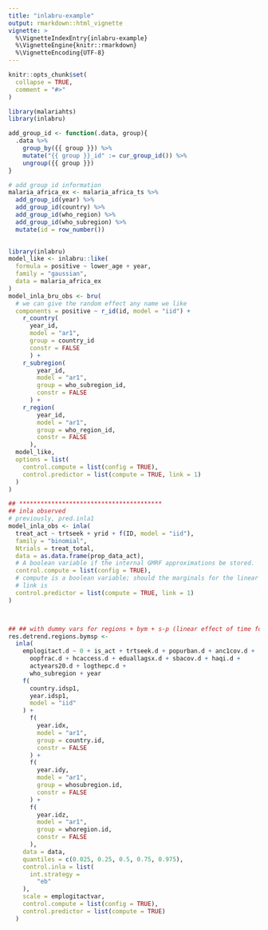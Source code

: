 ```yaml
---
title: "inlabru-example"
output: rmarkdown::html_vignette
vignette: >
  %\VignetteIndexEntry{inlabru-example}
  %\VignetteEngine{knitr::rmarkdown}
  %\VignetteEncoding{UTF-8}
---
```


```r
knitr::opts_chunk$set(
  collapse = TRUE,
  comment = "#>"
)
```

```r
library(malariahts)
library(inlabru)
```

```r
add_group_id <- function(.data, group){
  .data %>% 
    group_by({{ group }}) %>% 
    mutate("{{ group }}_id" := cur_group_id()) %>% 
    ungroup({{ group }})
}
```


```r
# add group id information
malaria_africa_ex <- malaria_africa_ts %>% 
  add_group_id(year) %>% 
  add_group_id(country) %>% 
  add_group_id(who_region) %>% 
  add_group_id(who_subregion) %>% 
  mutate(id = row_number())
  
```

```r
library(inlabru)
model_like <- inlabru::like(
  formula = positive ~ lower_age + year,
  family = "gaussian",
  data = malaria_africa_ex
)
model_inla_bru_obs <- bru(
  # we can give the random effect any name we like
  components = positive ~ r_id(id, model = "iid") + 
    r_country(
      year_id,
      model = "ar1",
      group = country_id
      constr = FALSE
      ) +
    r_subregion(
        year_id,
        model = "ar1",
        group = who_subregion_id,
        constr = FALSE
      ) +
    r_region(
        year_id,
        model = "ar1",
        group = who_region_id,
        constr = FALSE
      ),
  model_like,
  options = list(
    control.compute = list(config = TRUE),
    control.predictor = list(compute = TRUE, link = 1)
  )
)
```



```r
## ****************************************
## inla observed
# previously, pred.inla1
model_inla_obs <- inla(
  treat_act ~ trtseek + yrid + f(ID, model = "iid"),
  family = "binomial",
  Ntrials = treat_total,
  data = as.data.frame(prop_data_act),
  # A boolean variable if the internal GMRF approximations be stored. 
  control.compute = list(config = TRUE),
  # compute is a boolean variable; should the marginals for the linear predictor be computed?
  # link is 
  control.predictor = list(compute = TRUE, link = 1)
)



## ## with dummy vars for regions + bym + s-p (linear effect of time for each area)
res.detrend.regions.bymsp <-
  inla(
    emplogitact.d ~ 0 + is_act + trtseek.d + popurban.d + anc1cov.d +
      oopfrac.d + hcaccess.d + eduallagsx.d + sbacov.d + haqi.d + 
      actyears20.d + logthepc.d + 
      who_subregion + year 
    f(
      country.idsp1, 
      year.idsp1,
      model = "iid"
    ) +
      f(
        year.idx,
        model = "ar1",
        group = country.id,
        constr = FALSE
      ) +
      f(
        year.idy,
        model = "ar1",
        group = whosubregion.id,
        constr = FALSE
      ) +
      f(
        year.idz,
        model = "ar1",
        group = whoregion.id,
        constr = FALSE
      ),
    data = data,
    quantiles = c(0.025, 0.25, 0.5, 0.75, 0.975),
    control.inla = list(
      int.strategy =
        "eb"
    ),
    scale = emplogitactvar,
    control.compute = list(config = TRUE),
    control.predictor = list(compute = TRUE)
  )
```

